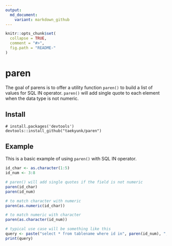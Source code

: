 ```yaml
---
output:
  md_document:
    variant: markdown_github
---
```


<!-- README.md is generated from README.Rmd. Please edit that file -->

```r
knitr::opts_chunk$set(
  collapse = TRUE,
  comment = "#>",
  fig.path = "README-"
)
```

# paren

The goal of parens is to offer a utility function `paren()` to build a list of values for SQL IN operator.
`paren()` will add single quote to each element when the data type is not numeric. 

## Install

```
# install.packages('devtools')
devtools::install_github("taekyunk/paren")
```

## Example

This is a basic example of using `paren()` with SQL IN operator.

```r
id_char <- as.character(1:5)
id_num <- 3:8

# paren() will add single quotes if the field is not numeric
paren(id_char)
paren(id_num)

# to match character with numeric
paren(as.numeric(id_char))

# to match numeric with character
paren(as.character(id_num))

# typical use case will be something like this
query <- paste("select * from tablename where id in", paren(id_num), ";")
print(query)
```
